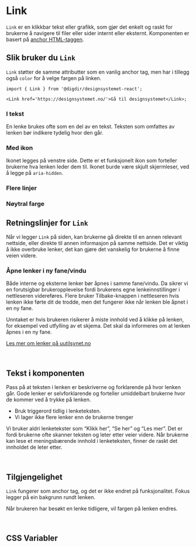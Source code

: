 
<Meta of={LinkStories} />

# Link

`Link` er en klikkbar tekst eller grafikk, 
som gjør det enkelt og raskt for brukerne å navigere til filer eller sider internt eller eksternt.
Komponenten er basert på [anchor HTML-taggen](https://developer.mozilla.org/en-US/docs/Web/HTML/Element/a).

<Primary />
<Controls />

## Slik bruker du `Link`

`Link` støtter de samme attributter som en vanlig anchor tag, men har i tillegg også `color` for å velge fargen på linken.

```tsx
import { Link } from '@digdir/designsystemet-react';

<Link href='https://designsystemet.no/'>Gå til designsystemet</Link>;
```

### I tekst

En lenke brukes ofte som en del av en tekst. Teksten som omfattes av lenken bør indikere tydelig hvor den går.

<Canvas of={LinkStories.InText} />

### Med ikon

Ikonet legges på venstre side. Dette er et funksjonelt ikon som forteller brukerne hva lenken leder dem til. 
Ikonet burde være skjult skjermleser, ved å legge på `aria-hidden`.

<Canvas of={LinkStories.WithIcon} />

### Flere linjer

<Canvas of={LinkStories.LongLink} />

### Nøytral farge

<Canvas of={LinkStories.Neutral} />

## Retningslinjer for `Link`

Når vi legger `Link` på siden, kan brukerne gå direkte til en annen relevant nettside, 
eller direkte til annen informasjon på samme nettside. Det er viktig å ikke overbruke lenker,
det kan gjøre det vanskelig for brukerne å finne veien videre.
### Åpne lenker i ny fane/vindu

Både interne og eksterne lenker bør åpnes i samme fane/vindu. Da sikrer vi en forutsigbar brukeropplevelse fordi brukerens egne lenkeinnstillinger i nettleseren videreføres. Flere bruker Tilbake-knappen i nettleseren hvis lenken ikke førte dit de trodde, men det fungerer ikke når lenken ble åpnet i en ny fane.

Unntaket er hvis brukeren risikerer å miste innhold ved å klikke på lenken, for eksempel ved utfylling av et skjema. Det skal da informeres om at lenken åpnes i en ny fane. 

[Les mer om lenker på uutilsynet.no](https://www.uutilsynet.no/veiledning/lenker/214)

<br/>

## Tekst i komponenten

Pass på at teksten i lenken er beskriverne og forklarende på hvor lenken går. 
Gode lenker er selvforklarende og forteller umiddelbart brukerne hvor de kommer ved å trykke på lenken.
- Bruk triggerord tidlig i lenketeksten.
- Vi lager ikke flere lenker enn de brukerne trenger

Vi bruker aldri lenketekster som “Klikk her”, “Se her” og “Les mer”. Det er fordi brukerne ofte skanner teksten og leter etter veier videre. 
Når brukerne kan lese et meningsbærende innhold i lenketeksten, finner de raskt det innholdet de leter etter. 

<br/>

## Tilgjengelighet

`Link` fungerer som anchor tag, og det er ikke endret på funksjonalitet.
Fokus legger på ein bakgrunn rundt lenken.

Når brukeren har besøkt en lenke tidligere, vil fargen på lenken endres.

<br/>

## CSS Variabler

<CssVariables css={css} />
